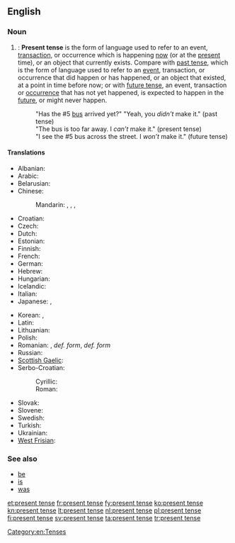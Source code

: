 ==English==

===Noun===
{{en-noun|sg=[[present]] [[tense]]}}

# {{grammar}}: '''Present tense''' is the form of language used to refer to an event, [[transaction]], or occurrence which is happening [[now]] (or at the [[present]] time), or an object that currently exists. Compare with [[past tense]], which is the form of language used to refer to an [[event]], transaction, or occurrence that did happen or has happened, or an object that existed, at a point in time before now; or with [[future tense]], an event, transaction or [[occurrence]] that has not yet happened, is expected to happen in the [[future]], or might never happen.
#: "Has the #5 [[bus]] arrived yet?" "Yeah, you ''didn't'' make it." (past tense)
#: "The bus is too far away. I ''can’t'' make it." (present tense)
#: "I see the #5 bus across the street. I ''won’t'' make it." (future tense)

====Translations====
{{trans-top|form of language}}
* Albanian: {{t|sq|koha e tashme}}
* Arabic: {{t|ar|مضارع|tr=muḍāriʻ|sc=Arab}}
* Belarusian: {{t|be|цяперашні час|m|tr=cjapérašni čas|sc=Cyrl}}
* Chinese:
*: Mandarin: {{t|zh|現在時態|sc=Hani}}, {{t|zh|现在时态|tr=xiànzài shítài|sc=Hani}}, {{t|zh|現在時|sc=Hani}}, {{t|zh|现在时|tr=xiànzàishí|sc=Hani}}
* Croatian: {{t+|hr|prezent|m}}
* Czech: {{t-|cs|přítomný čas|m}}
* Dutch: {{t+|nl|tegenwoordige tijd|m}}
* Estonian: {{t|et|olevik}}
* Finnish: {{t+|fi|preesens}}
* French: {{t+|fr|présent}}
* German: {{t+|de|Präsens|n}}
* Hebrew: {{t|he|לשון הוה|m|tr=l'shón hové|sc=Hebr}}
* Hungarian: {{t-|hu|jelen idő}}
* Icelandic: {{t+|is|nútíð|f}}
* Italian: {{t|it|presente indicativo|m}}
* Japanese: {{t|ja|現在時制|tr=genzai jisei|sc=Jpan}}, {{t|ja|現在形|tr=genzaikei|sc=Jpan}}
{{trans-mid}}
* Korean: {{t|ko|현재 시제|tr=hyeonje sije|sc=Kore}}, {{t|ko|現在時制|sc=Kore}}
* Latin: {{t|la|praesens}}
* Lithuanian: {{t+|lt|esamasis laikas|m|xs=Lithuanian}}
* Polish: {{t+|pl|czas teraźniejszy|m}}
* Romanian: {{t|ro|prezent|n}}, {{t|ro|timpul prezent|n}} ''def. form'', {{t|ro|timpurile prezent|n|p}} ''def. form''
* Russian: {{t|ru|настоящее время|n|tr=nastojáščeje vrémja|sc=Cyrl}}
* [[Scottish Gaelic]]: {{t-|gd|tràth làthaireach|m|xs=Scottish Gaelic}}
* Serbo-Croatian:
*: Cyrillic: {{t|sh|презент|m}}
*: Roman: {{t|sh|prezent|m}}
* Slovak: {{t|sk|prítomný čas|m}}
* Slovene: {{t|sl|sedanjik|m}}
* Swedish: {{t+|sv|presens}}
* Turkish: {{t|tr|şimdiki}}
* Ukrainian: {{t|uk|теперішній час|m|tr=tepérišni čas|sc=Cyrl}}
* [[West Frisian]]: {{t+|fy|notiid|xs=West Frisian}}
{{trans-bottom}}

===See also===
* [[be]]
* [[is]]
* [[was]]

[[Category:en:Tenses]]

[[et:present tense]]
[[fr:present tense]]
[[fy:present tense]]
[[ko:present tense]]
[[kn:present tense]]
[[lt:present tense]]
[[nl:present tense]]
[[pl:present tense]]
[[fi:present tense]]
[[sv:present tense]]
[[ta:present tense]]
[[tr:present tense]]